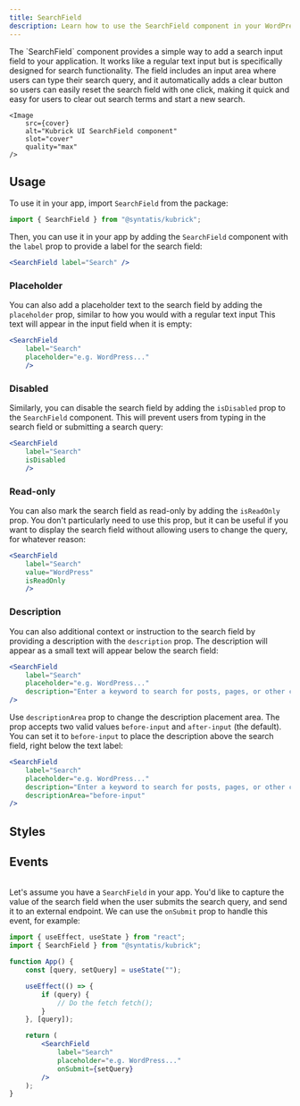 ```yaml
---
title: SearchField
description: Learn how to use the SearchField component in your WordPress admin application.
---
```



<Lead storybook="/docs/components-searchfield--docs" stackblitz="/edit/syntatis-kubrick-search-field?file=src/App.jsx">
	The `SearchField` component provides a simple way to add a search input field
	to your application. It works like a regular text input but is specifically
	designed for search functionality. The field includes an input area where
	users can type their search query, and it automatically adds a clear button so
	users can easily reset the search field with one click, making it quick and
	easy for users to clear out search terms and start a new search.

	<Image
		src={cover}
		alt="Kubrick UI SearchField component"
		slot="cover"
		quality="max"
	/>
</Lead>

## Usage

To use it in your app, import `SearchField` from the package:

```jsx
import { SearchField } from "@syntatis/kubrick";
```

Then, you can use it in your app by adding the `SearchField` component with the `label` prop to provide a label for the search field:

```jsx
<SearchField label="Search" />
```

### Placeholder

You can also add a placeholder text to the search field by adding the `placeholder` prop, similar to how you would with a regular text input This text will appear in the input field when it is empty:

```jsx {3}
<SearchField
	label="Search"
	placeholder="e.g. WordPress..."
	/>
```

### Disabled

Similarly, you can disable the search field by adding the `isDisabled` prop to the `SearchField` component. This will prevent users from typing in the search field or submitting a search query:

```jsx {3}
<SearchField
	label="Search"
	isDisabled
	/>
```

### Read-only

You can also mark the search field as read-only by adding the `isReadOnly` prop. You don't particularly need to use this prop, but it can be useful if you want to display the search field without allowing users to change the query, for whatever reason:

```jsx {4}
<SearchField
	label="Search"
	value="WordPress"
	isReadOnly
	/>
```

### Description

You can also additional context or instruction to the search field by providing a description with the `description` prop. The description will appear as a small text will appear below the search field:

```jsx {4}
<SearchField
	label="Search"
	placeholder="e.g. WordPress..."
	description="Enter a keyword to search for posts, pages, or other content."
/>
```

Use `descriptionArea` prop to change the description placement area. The prop accepts two valid values `before-input` and `after-input` (the default). You can set it to `before-input` to place the description above the search field, right below the text label:

```jsx {5}
<SearchField
	label="Search"
	placeholder="e.g. WordPress..."
	description="Enter a keyword to search for posts, pages, or other content."
	descriptionArea="before-input"
/>
```

## Styles

<Table
	component="SearchField"
	items={[
		["root", "The root element of the component."],
		["label", "The wrapper element of the label."],
		["input", "The input element."],
		["description", "The wrapper element of the description content."],
	]}
	/>

## Events

<Table
	variant="events"
	component="SearchField"
	items={[
		["onChange", "Triggered when the input value changes. The function callback will receive the new input value as an argument."],
		["onSubmit", "Triggered when the user submits the search query. The function callback will receive the search query as an argument."],
		["onClear", "Triggered when the user clears the search field. The function callback will not receive any argument."]
	]}
	/>

Let's assume you have a `SearchField` in your app. You'd like to capture the value of the search field when the user submits the search query, and send it to an external endpoint. We can use the `onSubmit` prop to handle this event, for example:

```jsx {17}
import { useEffect, useState } from "react";
import { SearchField } from "@syntatis/kubrick";

function App() {
	const [query, setQuery] = useState("");

	useEffect(() => {
		if (query) {
			// Do the fetch fetch();
		}
	}, [query]);

	return (
		<SearchField
			label="Search"
			placeholder="e.g. WordPress..."
			onSubmit={setQuery}
		/>
	);
}
```
